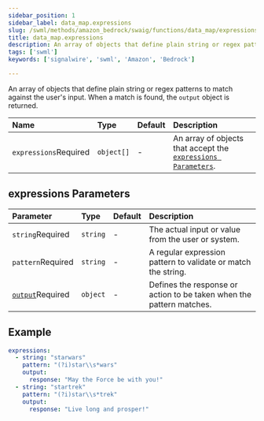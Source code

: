 ```yaml
---
sidebar_position: 1
sidebar_label: data_map.expressions
slug: /swml/methods/amazon_bedrock/swaig/functions/data_map/expressions
title: data_map.expressions
description: An array of objects that define plain string or regex patterns to match against the user's input.
tags: ['swml']
keywords: ['signalwire', 'swml', 'Amazon', 'Bedrock']

---
```




An array of objects that define plain string or regex patterns
to match against the user's input. When a match is found, the `output` object is returned.

| Name                                                        | Type       | Default | Description                                                                              |
|:------------------------------------------------------------|:-----------|:--------|:-----------------------------------------------------------------------------------------|
| `expressions`<span className="required-arg">Required</span> | `object[]` | -       | An array of objects that accept the [`expressions Parameters`](#expressions-parameters). |



## **expressions Parameters**

| Parameter                                                                       | Type     | Default | Description                                                          |
|:--------------------------------------------------------------------------------|:---------|:--------|:---------------------------------------------------------------------|
| `string`<span className="required-arg">Required</span>                          | `string` | -       | The actual input or value from the user or system.                   |
| `pattern`<span className="required-arg">Required</span>                         | `string` | -       | A regular expression pattern to validate or match the string.        |
| [`output`](./data_map.output.mdx)<span className="required-arg">Required</span> | `object` | -       | Defines the response or action to be taken when the pattern matches. |

## Example

```yaml andJSON
expressions:
  - string: "starwars"
    pattern: "(?i)star\\s*wars"
    output:
      response: "May the Force be with you!"
  - string: "startrek"
    pattern: "(?i)star\\s*trek"
    output:
      response: "Live long and prosper!"
```

